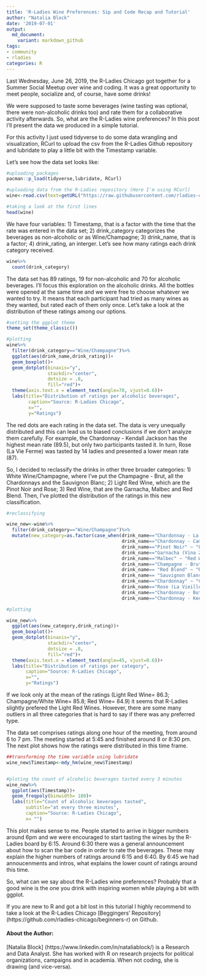 ```yaml
---
title: 'R-Ladies Wine Preferences: Sip and Code Recap and Tutorial'
author: "Natalia Block"
date: '2019-07-01'
output: 
  md_document:
    variant: markdown_github
tags:
- community
- rladies
categories: R
---
```


Last Wednesday, June 26, 2019, the R-Ladies Chicago got together for a Summer Social Meetup over wine and coding. It was a great opportunity to meet people, socialize and, of course, have some drinks!

We were supposed to taste some beverages (wine tasting was optional, there were non-alcoholic drinks too) and rate them for a collaborative activity afterwards. So, what are the R-Ladies wine preferences? In this post I'll present the data we produced in a simple tutorial. 

For this activity I just used tidyverse to do some data wrangling and visualization, RCurl to upload the csv from the R-Ladies Github repository and lubridate to play a little bit with the Timestamp variable. 

Let's see how the data set looks like:

```r
#uploading packages
pacman::p_load(tidyverse,lubridate, RCurl)

#uploading data from the R-Ladies repository (Here I'm using RCurl)
wine<-read.csv(text=getURL("https://raw.githubusercontent.com/rladies-chicago/2019-06-26-sip-and-code-round2/master/sipncode2019.csv"))

#taking a look at the first lines
head(wine)


```

We have four variables: 1) Timestamp, that is a factor with the time that the rate was entered in the data set; 2) drink_category categorizes the beverages as non-alcoholic or as Wine/Champagne; 3) drink_name, that is a factor; 4) drink_rating, an interger. Let's see how many ratings each drink category received.

```r
wine%>%
  count(drink_category)
```
The data set has 89 ratings, 19 for non-alcoholic and 70 for alcoholic beverages. I'll focus this exploration on the alcoholic drinks. All the bottles were opened at the same time and we were free to choose whatever we wanted to try. It means that each participant had tried as many wines as they wanted, but rated each of them only once. Let's take a look at the distribution of these ratings among our options.

```r
#setting the ggplot theme
theme_set(theme_classic())

#plotting
wine%>%
  filter(drink_category=="Wine/Champagne")%>%
  ggplot(aes(drink_name,drink_rating))+
  geom_boxplot()+
  geom_dotplot(binaxis="y",
               stackdir="center",
               dotsize = .8,
               fill="red")+
  theme(axis.text.x = element_text(angle=70, vjust=0.6))+
  labs(title="Distribution of ratings per alcoholic beverages",
        caption="Source: R-Ladies Chicago",
        x="",
        y="Ratings")
```

The red dots are each rating in the data set. The data is very unequally distributed and this can lead us to biased conclusions if we don't analyze them carefully. For example, the Chardonnay - Kendall Jackson has the highest mean rate (89.5), but only two participants tasted it. In turn, Rose (La Vie Ferme) was tasted by 14 ladies and presented a lower mean rate (87). 

So, I decided to reclassify the drinks in other three broader categories: 1) White Wine/Champagne, where I've put the Champagne - Brut, all the Chardonnays and the Sauvignon Blanc; 2) Light Red Wine, which are the Pinot Noir and Rose; 3) Red Wine, that are the Garnacha, Malbec and Red Blend. Then, I've plotted the distribution of the ratings in this new classification.

```r
#reclassifying 

wine_new<-wine%>%
  filter(drink_category=="Wine/Champagne")%>%
  mutate(new_category=as.factor(case_when(drink_name=="Chardonnay - La Crema" ~ "Champagne/White Wine",
                                          drink_name=="Chardonnay - Cambria" ~ "Champagne/White Wine",
                                          drink_name=="Pinot Noir" ~ "Light Red Wine",
                                          drink_name=="Garnacha (Vina Zorzal)" ~ "Red Wine",
                                          drink_name=="Malbec" ~ "Red Wine",
                                          drink_name=="Champagne - Brut" ~ "Champagne/White Wine",
                                          drink_name== "Red Blend" ~ "Red Wine",
                                          drink_name== "Sauvignon Blanc" ~ "Champagne/White Wine",
                                          drink_name=="Chardonnay" ~ "Champagne/White Wine",
                                          drink_name=="Rose (La Vieille Ferme)" ~ "Light Red Wine",
                                          drink_name=="Chardonnay - Butter" ~ "Champagne/White Wine",
                                          drink_name=="Chardonnay - Kendall Jackson" ~ "Champagne/White Wine")))

#plotting

wine_new%>%
  ggplot(aes(new_category,drink_rating))+
  geom_boxplot()+
  geom_dotplot(binaxis="y",
               stackdir="center",
               dotsize = .8,
               fill="red")+
  theme(axis.text.x = element_text(angle=45, vjust=0.6))+
  labs(title="Distribution of ratings per category",
       caption="Source: R-Ladies Chicago",
       x="",
       y="Ratings")
```

If we look only at the mean of the ratings (Light Red Wine= 86.3; Champagne/White Wine= 85.8; Red Wine= 84.9) it seems that R-Ladies slightly prefered the Light Red Wines. However, there are some many outliers in all three categories that is hard to say if there was any preferred type.  

The data set comprises ratings along one hour of the meeting, from around 6 to 7 pm. The meeting started at 5:45 and finished around 8 or 8:30 pm. The next plot shows how the ratings were distributed in this time frame. 

```r
##transforming the time variable using lubridate  
wine_new$Timestamp<-mdy_hm(wine_new$Timestamp)


#ploting the count of alcoholic beverages tasted every 3 minutes
wine_new%>%
  ggplot(aes(Timestamp))+
  geom_freqpoly(binwidth= 180)+
  labs(title="Count of alcoholic beverages tasted",
       subtitle="at every three minutes",
       caption="Source: R-Ladies Chicago",
       x= "")
```


This plot makes sense to me. People started to arrive in bigger numbers around 6pm and we were encouraged to start tasting the wines by the R-Ladies board by 6:15. Around 6:30 there was a general announcement about how to scan the bar code in order to rate the beverages. These may explain the higher numbers of ratings around 6:15 and 6:40. By 6:45 we had annoucenments and intros, what explains the lower count of ratings around this time.


So, what can we say about the R-Ladies wine preferences? Probably that a good wine is the one you drink with inspiring women while playing a bit with ggplot.

If you are new to R and got a bit lost in this tutorial I highly recommend to take a look at the R-Ladies Chicago [Beggingers' Repository] (https://github.com/rladies-chicago/beginners-r) on Github.

   
#### About the Author:  
  
[Natalia Block] (https://www.linkedin.com/in/nataliablock/) is a Research and Data Analyst. She has worked with R on research projects for political organizations, campaigns and in academia. When not coding, she is drawing (and vice-versa).
